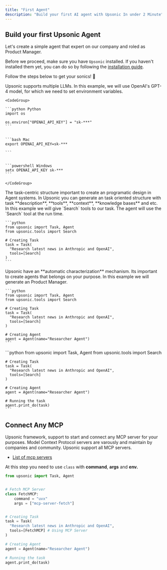 ```yaml
---
title: "First Agent"
description: "Build your first AI agent with Upsonic In under 2 Minute"
---
```


## Build your first Upsonic Agent

Let's create a simple agent that expert on our company and roled as Product Manager.

Before we proceed, make sure you have `Upsonic` installed.
If you haven't installed them yet, you can do so by following the [installation guide](/installation).

Follow the steps below to get your sonics\! 🦔

<Steps>
  <Step title="Providing OpenAI Api Key">
    Upsonic supports multiple LLMs. In this example, we will use OpenAI's GPT-4 model, for which we need to set environment variables.

    <CodeGroup>

    ```python Python
    import os
    
    os.environ["OPENAI_API_KEY"] = "sk-***"
    ```

    
    ```bash Mac
    export OPENAI_API_KEY=sk-***
    
    ```

    
    ```powershell Windows
    setx OPENAI_API_KEY sk-***
    ```

    </CodeGroup>
  </Step>
  <Step title="Generate your First Task">
    The task-centric structure important to create an programatic design in Agent systems. In Upsonic you can generate an task oriented structure with task **description**, **tools**, **context**, **knowledge bases** and etc. In this example we will give `Search` tools to our task. The agent will use the `Search` tool at the run time.

    ```python
    from upsonic import Task, Agent
    from upsonic.tools import Search
    
    # Creating Task
    task = Task(
      "Research latest news in Anthropic and OpenAI", 
      tools=[Search]
    )
    ```
  </Step>
  <Step title="Generate an Expert Agent of Our Company">
    Upsonic have an **automatic characterization** mechanism. Its important to create agents that belongs on your purpose. In this example we will generate an Product Manager.

    ```python
    from upsonic import Task, Agent
    from upsonic.tools import Search
    
    # Creating Task
    task = Task(
      "Research latest news in Anthropic and OpenAI", 
      tools=[Search]
    )
    
    # Creating Agent
    agent = Agent(name="Researcher Agent")
    ```
  </Step>
  <Step title="Running the Task on Agent">
    ```python
    from upsonic import Task, Agent
    from upsonic.tools import Search
    
    # Creating Task
    task = Task(
      "Research latest news in Anthropic and OpenAI", 
      tools=[Search]
    )
    
    # Creating Agent
    agent = Agent(name="Researcher Agent")
    
    # Running the task
    agent.print_do(task)
    ```
  </Step>
</Steps>

## Connect Any MCP

Upsonic framework, support to start and connect any MCP server for your purposes. Model Context Protocol servers are varously and maintain by companies and community. Upsonic support all MCP servers.

- [List of mcp servers](https://glama.ai/mcp/servers?attributes=)

At this step you need to use  `class`  with **command**, **args** and **env.**

```python
from upsonic import Task, Agent


# Fetch MCP Server
class FetchMCP:
    command = "uvx"
    args = ["mcp-server-fetch"]


# Creating Task
task = Task(
  "Research latest news in Anthropic and OpenAI", 
  tools=[FetchMCP] # Using MCP Server
)

# Creating Agent
agent = Agent(name="Researcher Agent")

# Running the task
agent.print_do(task)
```
